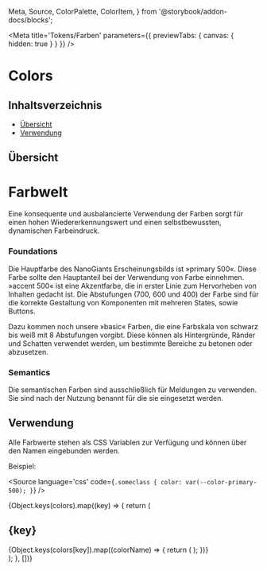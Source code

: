   Meta,
  Source,
  ColorPalette,
  ColorItem,
} from '@storybook/addon-docs/blocks';

<Meta
  title='Tokens/Farben'
  parameters={{ previewTabs: { canvas: { hidden: true } } }}
/>

# Colors

## Inhaltsverzeichnis

- [Übersicht](#übersicht)
- [Verwendung](#verwendung)

## Übersicht

<div
  style={{
    color: 'white',
    backgroundColor: colors.primary['500'],
    padding: '20px 30px',
    marginLeft: -30,
    marginRight: -30,
    marginBottom: 20,
  }}
>
  <h1
    style={{
      color: 'white',
    }}
  >
    Farbwelt
  </h1>
  Eine konsequente und ausbalancierte Verwendung der Farben sorgt für einen hohen
  Wiedererkennungswert und einen selbstbewussten, dynamischen Farbeindruck.
</div>

<h3
  style={{
    color: colors.basic['900'],
    fontWeight: 900,
    borderBottom: 0,
    paddingBottom: 0,
  }}
>
  Foundations
</h3>
<p>
  Die Hauptfarbe des NanoGiants Erscheinungsbilds ist »primary 500«. Diese Farbe
  sollte den Hauptanteil bei der Verwendung von Farbe einnehmen. »accent 500«
  ist eine Akzentfarbe, die in erster Linie zum Hervorheben von Inhalten gedacht
  ist. Die Abstufungen (700, 600 und 400) der Farbe sind für die korrekte
  Gestaltung von Komponenten mit mehreren States, sowie Buttons.
</p>
<p>
  Dazu kommen noch unsere »basic« Farben, die eine Farbskala von schwarz bis
  weiß mit 8 Abstufungen vorgibt. Diese können als Hintergründe, Ränder und
  Schatten verwendet werden, um bestimmte Bereiche zu betonen oder abzusetzen.
</p>

<h3
  style={{
    color: colors.basic['900'],
    fontWeight: 900,
    borderBottom: 0,
    paddingBottom: 0,
  }}
>
  Semantics
</h3>
<p>
  Die semantischen Farben sind ausschließlich für Meldungen zu verwenden. Sie
  sind nach der Nutzung benannt für die sie eingesetzt werden.
</p>

## Verwendung

Alle Farbwerte stehen als CSS Variablen zur Verfügung und können über den Namen eingebunden werden.

Beispiel:

<Source
  language='css'
  code={`
.someclass {
  color: var(--color-primary-500);
}
  `}
/>

<div>
  {Object.keys(colors).map((key) => {
    return (
      <div key={`${key}`}>
        <h2>{key}</h2>
        <ColorPalette>
          {Object.keys(colors[key]).map((colorName) => {
            return (
              <ColorItem
                key={`${key}-${colorName}`}
                title={`color-${key}-${colorName}`}
                colors={[colors[key][colorName]]}
              />
            );
          })}
        </ColorPalette>
      </div>
    );
  }, [])}
</div>

